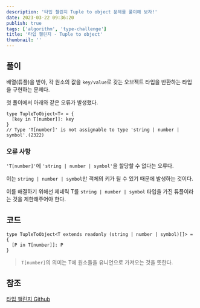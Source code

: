 ```yaml
---
description: '타입 챌린지 Tuple to object 문제를 풀이해 보자!'
date: 2023-03-22 09:36:20
publish: true
tags: ['algorithm', 'type-challenge']
title: '타입 챌린지 - Tuple to object'
thumbnail: ''
---
```


## 풀이

배열(튜플)을 받아, 각 원소의 값을 `key/value`로 갖는 오브젝트 타입을 반환하는 타입을 구현하는 문제다.

첫 풀이에서 아래와 같은 오류가 발생했다.

```tsx
type TupleToObject<T> = {
  [key in T[number]]: key
}
// Type 'T[number]' is not assignable to type 'string | number | symbol'.(2322)
```

### 오류 사항

`'T[number]'`에 `'string | number | symbol'`을 할당할 수 없다는 오류다.

이는 `string | number | symbol`만 객체의 키가 될 수 있기 때문에 발생하는 것이다.

이를 해결하기 위해선 제네릭 T를 `string | number | symbol` 타입을 가진 튜플이라는 것을 제한해주어야 한다.

<Space />

## 코드

```tsx
type TupleToObject<T extends readonly (string | number | symbol)[]> = {
  [P in T[number]]: P
}
```

> `T[number]`의 의미는 T에 원소들을 유니언으로 가져오는 것을 뜻한다.

<Space />

## 참조

[타입 챌린지 Github](https://github.com/type-challenges/type-challenges)
